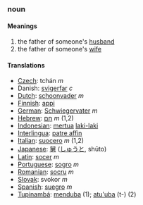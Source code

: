 ===noun===
====Meanings====
#the father of someone's [[husband]]
#the father of someone's [[wife]]

====Translations====

*[[Czech]]: tchán  ''m''
* Danish: [[svigerfar]] ''c''
*[[Dutch]]: [[schoonvader]] ''m''
*[[Finnish]]: [[appi]]
*[[German]]: [[Schwiegervater]] ''m''
*[[Hebrew]]: [[חָם]] ''m'' (1,2)
*[[Indonesian]]: [[mertua]] [[laki-laki]]
*[[Interlingua]]: [[patre affin]]
*[[Italian]]: [[suocero]] ''m'' (1,2)
*[[Japanese]]: [[舅]] ([[しゅうと]], shūto)
*[[Latin]]: [[socer]] ''m''
*[[Portuguese]]: [[sogro]] ''m''
*[[Romanian]]: [[socru]] ''m''
*[[Slovak]]: svokor ''m''
*[[Spanish]]: [[suegro]] ''m''
*[[Tupinambá]]: [[menduba]] (1); [[atu'uba]] (t-) (2)